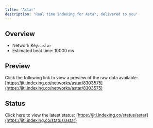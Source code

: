```yaml
---
title: 'Astar'
description: 'Real time indexing for Astar; delivered to you'
---
```


## Overview
- Network Key: `astar`
- Estimated beat time: 10000 ms

## Preview
Click the following link to view a preview of the raw data available: [https://jiti.indexing.co/networks/astar/8303575](https://jiti.indexing.co/networks/astar/8303575)

## Status
Click here to view the latest status: [https://jiti.indexing.co/status/astar](https://jiti.indexing.co/status/astar)
